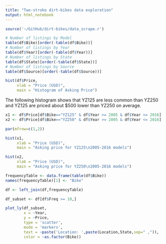 ```yaml
---
title: "Two-stroke dirt-bikes data exploration"
output: html_notebook
---
```


```r
source('~/GitHub/dirt-bikes/data_scrape.r')
```


```r
# Number of listings by Model
table(df$Bike)[order(-table(df$Bike))]
# Number of listings by Year
table(df$Year)[order(-table(df$Year))]
# Number of listings by State
table(df$State)[order(-table(df$State))]
# Number of listings by Source
table(df$Source)[order(-table(df$Source))]
```

```r
hist(df$Price,
     xlab = "Price (USD)",
     main = "Histogram of Asking Price")
```

The following histogram shows that YZ125 are less common than YZ250 and YZ125 are priced about $500 lower than YZ250 on average.

```r
x1 <- df$Price[df$Bike=="YZ125" & df$Year >= 2005 & df$Year <= 2016]
x2 <- df$Price[df$Bike=="YZ250" & df$Year >= 2005 & df$Year <= 2016]

par(mfrow=c(1,2))

hist(x1, 
     xlab = "Price (USD)",
     main = "Asking price for YZ125\n2005-2016 models")

hist(x2, 
     xlab = "Price (USD)",
     main = "Asking price for YZ250\n2005-2016 models")
```


```r
frequencyTable <- data.frame(table(df$Bike))
names(frequencyTable)[1] <- "Bike"

df <- left_join(df,frequencyTable)

df_subset <- df[df$Freq >= 10,]

plot_ly(df_subset, 
        x = ~Year, 
        y = ~Price, 
        type = 'scatter', 
        mode = 'markers',
        text = ~paste('Location: ',paste(Location,State,sep=" ,")), 
        color = ~as.factor(Bike))
```